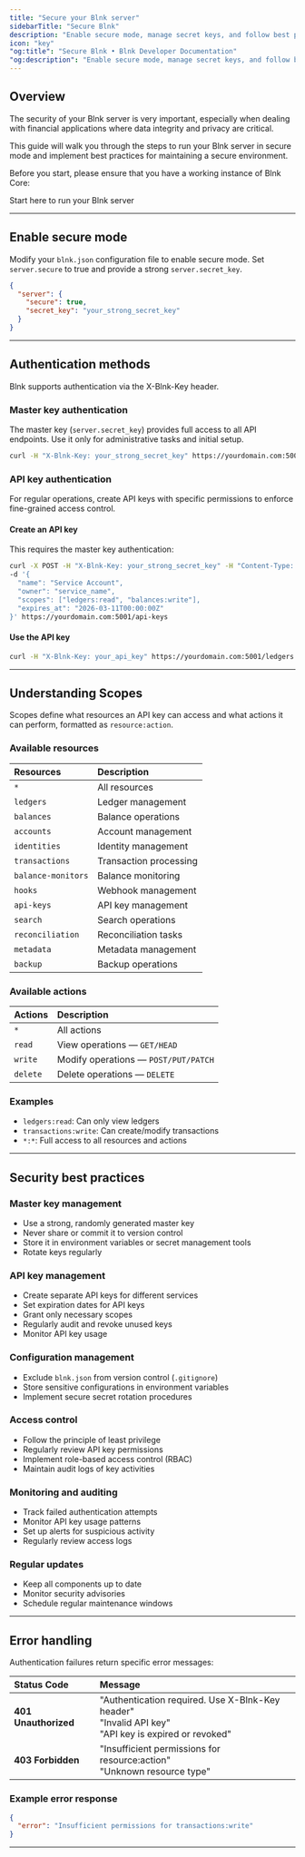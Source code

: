 ```yaml
---
title: "Secure your Blnk server"
sidebarTitle: "Secure Blnk"
description: "Enable secure mode, manage secret keys, and follow best practices for a secure environment."
icon: "key"
"og:title": "Secure Blnk • Blnk Developer Documentation"
"og:description": "Enable secure mode, manage secret keys, and follow best practices for a secure environment."
---
```



## Overview

The security of your Blnk server is very important, especially when dealing with financial applications where data integrity and privacy are critical. 

This guide will walk you through the steps to run your Blnk server in secure mode and implement best practices for maintaining a secure environment.

Before you start, please ensure that you have a working instance of Blnk Core:

<Card title="Deploy Blnk" icon="square-1" href="/home/install">
        Start here to run your Blnk server
</Card>

---

## Enable secure mode

Modify your `blnk.json` configuration file to enable secure mode. Set `server.secure` to true and provide a strong `server.secret_key`.

```json blnk.json
{
  "server": {
    "secure": true,
    "secret_key": "your_strong_secret_key"
  }
}
```

---

## Authentication methods

Blnk supports authentication via the X-Blnk-Key header.

### Master key authentication

The master key (`server.secret_key`) provides full access to all API endpoints. Use it only for administrative tasks and initial setup.

```bash 
curl -H "X-Blnk-Key: your_strong_secret_key" https://yourdomain.com:5001/ledgers
```

### API key authentication

For regular operations, create API keys with specific permissions to enforce fine-grained access control.

#### Create an API key

This requires the master key authentication:

```bash
curl -X POST -H "X-Blnk-Key: your_strong_secret_key" -H "Content-Type: application/json" \
-d '{
  "name": "Service Account",
  "owner": "service_name",
  "scopes": ["ledgers:read", "balances:write"],
  "expires_at": "2026-03-11T00:00:00Z"
}' https://yourdomain.com:5001/api-keys
```

#### Use the API key

```bash
curl -H "X-Blnk-Key: your_api_key" https://yourdomain.com:5001/ledgers
```

---

## Understanding Scopes

Scopes define what resources an API key can access and what actions it can perform, formatted as `resource:action`.

### Available resources

| **Resources** | **Description** |
| :-- | :-- |
| `*` | All resources |
| `ledgers` | Ledger management |
| `balances` | Balance operations |
| `accounts` | Account management |
| `identities` | Identity management |
| `transactions` | Transaction processing |
| `balance-monitors` | Balance monitoring |
| `hooks` | Webhook management |
| `api-keys` | API key management |
| `search` | Search operations |
| `reconciliation` | Reconciliation tasks |
| `metadata` | Metadata management |
| `backup` | Backup operations |

### Available actions

| **Actions** | **Description** |
| :-- | :-- |
| `*` | All actions |
| `read` | View operations — `GET/HEAD` |
| `write` | Modify operations — `POST/PUT/PATCH` |
| `delete` | Delete operations — `DELETE` |

### Examples

* `ledgers:read`: Can only view ledgers
* `transactions:write`: Can create/modify transactions
* `*:*`: Full access to all resources and actions

---

## Security best practices

### Master key management

* Use a strong, randomly generated master key
* Never share or commit it to version control
* Store it in environment variables or secret management tools
* Rotate keys regularly

### API key management

* Create separate API keys for different services
* Set expiration dates for API keys
* Grant only necessary scopes
* Regularly audit and revoke unused keys
* Monitor API key usage

### Configuration management

* Exclude `blnk.json` from version control (`.gitignore`)
* Store sensitive configurations in environment variables
* Implement secure secret rotation procedures

### Access control

* Follow the principle of least privilege
* Regularly review API key permissions
* Implement role-based access control (RBAC)
* Maintain audit logs of key activities

### Monitoring and auditing

* Track failed authentication attempts
* Monitor API key usage patterns
* Set up alerts for suspicious activity
* Regularly review access logs

### Regular updates

* Keep all components up to date
* Monitor security advisories
* Schedule regular maintenance windows

---

## Error handling

Authentication failures return specific error messages:

| **Status Code** | **Message** |
| :-- | :-- |
| **401 Unauthorized** | "Authentication required. Use X-Blnk-Key header" <br/> "Invalid API key" <br/> "API key is expired or revoked" |
| **403 Forbidden** | "Insufficient permissions for resource:action" <br/> "Unknown resource type" |

### Example error response

```json
{
  "error": "Insufficient permissions for transactions:write"
}
```

---

<NeedHelp />